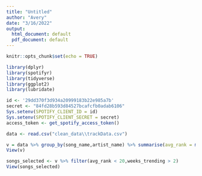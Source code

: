 ```yaml
---
title: "Untitled"
author: "Avery"
date: "3/16/2022"
output:
  html_document: default
  pdf_document: default
---
```


```r
knitr::opts_chunk$set(echo = TRUE)
```


```r
library(dplyr)
library(spotifyr)
library(tidyverse)
library(ggplot2)
library(lubridate)
```



```r
id <- '29dd370f3d934a20999183b22e985a7b'
secret <- "84fd28b593d84527bcafcfb0adab6106"
Sys.setenv(SPOTIFY_CLIENT_ID = id)
Sys.setenv(SPOTIFY_CLIENT_SECRET = secret)
access_token <- get_spotify_access_token()
```

```r

data <- read.csv("clean_data\\trackData.csv")

v = data %>% group_by(song_name,artist_name) %>% summarise(avg_rank = mean(ranking), weeks_trending = n()) %>% mutate(avg_rank_per_week = avg_rank/weeks_trending) %>% arrange(avg_rank_per_week)
View(v)

songs_selected <- v %>% filter(avg_rank < 20,weeks_trending > 2)
View(songs_selected)
```





























